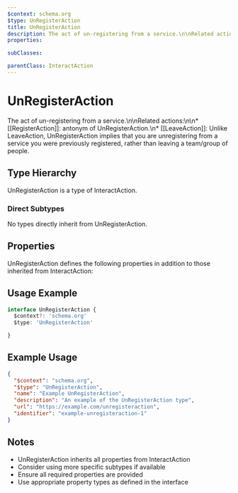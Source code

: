 ```yaml
---
$context: schema.org
$type: UnRegisterAction
title: UnRegisterAction
description: The act of un-registering from a service.\n\nRelated actions:\n\n* [[RegisterAction]]: antonym of UnRegisterAction.\n* [[LeaveAction]]: Unlike LeaveAction, UnRegisterAction implies that you are unregistering from a service you were previously registered, rather than leaving a team/group of people.
properties:

subClasses:

parentClass: InteractAction
---
```


# UnRegisterAction

The act of un-registering from a service.\n\nRelated actions:\n\n* [[RegisterAction]]: antonym of UnRegisterAction.\n* [[LeaveAction]]: Unlike LeaveAction, UnRegisterAction implies that you are unregistering from a service you were previously registered, rather than leaving a team/group of people.

## Type Hierarchy

UnRegisterAction is a type of InteractAction.

### Direct Subtypes

No types directly inherit from UnRegisterAction.

## Properties

UnRegisterAction defines the following properties in addition to those inherited from InteractAction:



## Usage Example

```typescript
interface UnRegisterAction {
  $context?: 'schema.org'
  $type: 'UnRegisterAction'

}
```

## Example Usage

```json
{
  "$context": "schema.org",
  "$type": "UnRegisterAction",
  "name": "Example UnRegisterAction",
  "description": "An example of the UnRegisterAction type",
  "url": "https://example.com/unregisteraction",
  "identifier": "example-unregisteraction-1"
}
```

## Notes

- UnRegisterAction inherits all properties from InteractAction
- Consider using more specific subtypes if available
- Ensure all required properties are provided
- Use appropriate property types as defined in the interface
